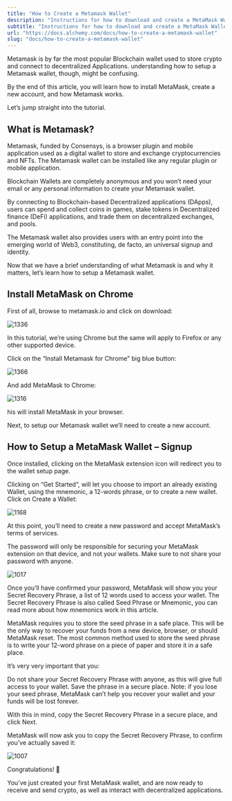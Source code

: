 ```yaml
---
title: "How to Create a Metamask Wallet"
description: "Instructions for how to download and create a MetaMask Wallet using Chrome extensions."
subtitle: "Instructions for how to download and create a MetaMask Wallet using Chrome extensions."
url: "https://docs.alchemy.com/docs/how-to-create-a-metamask-wallet"
slug: "docs/how-to-create-a-metamask-wallet"
---
```


Metamask is by far the most popular Blockchain wallet used to store crypto and connect to decentralized Applications. understanding how to setup a Metamask wallet, though, might be confusing.

By the end of this article, you will learn how to install MetaMask, create a new account, and how Metamask works.

Let’s jump straight into the tutorial.

## What is Metamask?

Metamask, funded by Consensys, is a browser plugin and mobile application used as a digital wallet to store and exchange cryptocurrencies and NFTs. The Metamask wallet can be installed like any regular plugin or mobile application.

Blockchain Wallets are completely anonymous and you won’t need your email or any personal information to create your Metamask wallet.

By connecting to Blockchain-based Decentralized applications (DApps), users can spend and collect coins in games, stake tokens in Decentralized finance (DeFi) applications, and trade them on decentralized exchanges, and pools.

The Metamask wallet also provides users with an entry point into the emerging world of Web3, constituting, de facto, an universal signup and identity.

Now that we have a brief understanding of what Metamask is and why it matters, let’s learn how to setup a Metamask wallet.

## Install MetaMask on Chrome

First of all, browse to metamask.io and click on download:

![1336](ed56a56-ezgif-5-efc30c9bdb.jpeg "ezgif-5-efc30c9bdb.jpeg")

In this tutorial, we’re using Chrome but the same will apply to Firefox or any other supported device.

Click on the “Install Metamask for Chrome” big blue button:

![1366](b58c217-ezgif-5-72000686fc.jpeg "ezgif-5-72000686fc.jpeg")

And add MetaMask to Chrome:

![1316](4d03700-ezgif-5-393e2ef104.jpeg "ezgif-5-393e2ef104.jpeg")

his will install MetaMask in your browser.

Next, to setup our Metamask wallet we’ll need to create a new account.

## How to Setup a MetaMask Wallet – Signup

Once installed, clicking on the MetaMask extension icon will redirect you to the wallet setup page.

Clicking on “Get Started“, will let you choose to import an already existing Wallet, using the mnemonic, a 12-words phrase, or to create a new wallet. Click on Create a Wallet:

![1168](c5060c1-ezgif-5-11967327ce.jpeg "ezgif-5-11967327ce.jpeg")

At this point, you’ll need to create a new password and accept MetaMask’s terms of services.

The password will only be responsible for securing your MetaMask extension on that device, and not your wallets. Make sure to not share your password with anyone.

![1017](a659d6d-ezgif-5-715cb9f6d8.jpeg "ezgif-5-715cb9f6d8.jpeg")

Once you’ll have confirmed your password, MetaMask will show you your Secret Recovery Phrase, a list of 12 words used to access your wallet. The Secret Recovery Phrase is also called Seed Phrase or Mnemonic, you can read more about how mnemonics work in this article.

MetaMask requires you to store the seed phrase in a safe place. This will be the only way to recover your funds from a new device, browser, or should MetaMask reset. The most common method used to store the seed phrase is to write your 12-word phrase on a piece of paper and store it in a safe place.

It’s very very important that you:

Do not share your Secret Recovery Phrase with anyone, as this will give full access to your wallet. Save the phrase in a secure place. Note: if you lose your seed phrase, MetaMask can’t help you recover your wallet and your funds will be lost forever.

With this in mind, copy the Secret Recovery Phrase in a secure place, and click Next.

MetaMask will now ask you to copy the Secret Recovery Phrase, to confirm you’ve actually saved it:

![1007](c823cf1-ezgif-5-4d446df1fa.jpeg "ezgif-5-4d446df1fa.jpeg")

Congratulations! 🎉

You’ve just created your first MetaMask wallet, and are now ready to receive and send crypto, as well as interact with decentralized applications.
